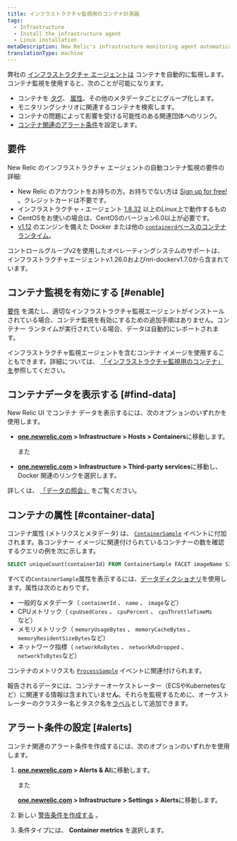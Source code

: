 ```yaml
---
title: インフラストラクチャ監視用のコンテナ計測器
tags:
  - Infrastructure
  - Install the infrastructure agent
  - Linux installation
metaDescription: New Relic's infrastructure monitoring agent automatically instruments container runtimes to collect container metrics and metadata.
translationType: machine
---
```


弊社の [インフラストラクチャ エージェントは](/docs/welcome-new-relic-infrastructure) コンテナを自動的に監視します。コンテナ監視を使用すると、次のことが可能になります。

* コンテナを [タグ](/docs/new-relic-one/use-new-relic-one/core-concepts/tagging-use-tags-organize-group-what-you-monitor)、 [属性](#container-data)、その他のメタデータごとにグループ化します。
* モニタリングシナリオに関連するコンテナを検索します。
* コンテナの問題によって影響を受ける可能性のある関連団体へのリンク。
* [コンテナ関連のアラート条件](#alerts)を設定します。

## 要件

New Relic のインフラストラクチャ エージェントの自動コンテナ監視の要件の詳細:

* New Relic のアカウントをお持ちの方。お持ちでない方は [Sign up for free!](https://newrelic.com/signup) 。クレジットカードは不要です。
* インフラストラクチャ・エージェント [1.8.32](/docs/release-notes/infrastructure-release-notes/infrastructure-agent-release-notes/new-relic-infrastructure-agent-1832) 以上のLinux上で動作するもの
* CentOSをお使いの場合は、CentOSのバージョン6.0以上が必要です。
* [v1.12](https://docs.docker.com/engine/release-notes/prior-releases/#1120-2016-07-28) のエンジンを備えた Docker または他の [`containerd`ベースのコンテナ ランタイム](https://kubernetes.io/docs/setup/production-environment/container-runtimes)。

<Callout variant="important">
  コントロールグループv2を使用したオペレーティングシステムのサポートは、インフラストラクチャエージェントv.1.26.0およびnri-dockerv1.7.0から含まれています。
</Callout>

## コンテナ監視を有効にする [#enable]

[要件](#requirements) を満たし、適切なインフラストラクチャ監視エージェントがインストールされている場合、コンテナ監視を有効にするための追加手順はありません。コンテナー ランタイムが実行されている場合、データは自動的にレポートされます。

インフラストラクチャ監視エージェントを含むコンテナ イメージを使用することもできます。詳細については、 [「インフラストラクチャ監視用のコンテナ」を](/docs/infrastructure/install-infrastructure-agent/linux-installation/container-infrastructure-monitoring)参照してください。

<InstallFeedback/>

## コンテナデータを表示する [#find-data]

New Relic UI でコンテナ データを表示するには、次のオプションのいずれかを使用します。

* **[one.newrelic.com](https://one.newrelic.com/all-capabilities) > Infrastructure > Hosts > Containers**に移動します。

  また

* **[one.newrelic.com](https://one.newrelic.com/all-capabilities) > Infrastructure > Third-party services**に移動し、Docker 関連のリンクを選択します。

詳しくは、 [「データの照会」](/docs/using-new-relic/data/understand-data/query-new-relic-data) をご覧ください。

## コンテナの属性 [#container-data]

コンテナ属性 (メトリクスとメタデータ) は、 [`ContainerSample`](/attribute-dictionary/?event=ContainerSample) イベントに付加されます。各コンテナー イメージに関連付けられているコンテナーの数を確認するクエリの例を次に示します。

```sql
SELECT uniqueCount(containerId) FROM ContainerSample FACET imageName SINCE 1 HOUR AGO TIMESERIES
```

すべての`ContainerSample`属性を表示するには、[データディクショナリ](/attribute-dictionary/?event=ContainerSample)を使用します。属性は次のとおりです。

* 一般的なメタデータ（ `containerId` 、 `name` 、 `image`など）
* CPUメトリック（ `cpuUsedCores` 、 `cpuPercent` 、 `cpuThrottleTimeMs`など）
* メモリメトリック（ `memoryUsageBytes` 、 `memoryCacheBytes` 、 `memoryResidentSizeBytes`など）
* ネットワーク指標（ `networkRxBytes` 、 `networkRxDropped` 、 `networkTxBytes`など）

コンテナのメトリクスも [`ProcessSample`](/attribute-dictionary/?event=ProcessSample) イベントに関連付けられます。

報告されるデータには、コンテナーオーケストレーター（ECSやKubernetesなど）に関連する情報は含まれていませ**ん**。それらを監視するために、オーケストレーターのクラスター名とタスク名を[ラベル](https://docs.docker.com/ee/ucp/admin/configure/add-labels-to-cluster-nodes/)として追加できます。

## アラート条件の設定 [#alerts]

コンテナ関連のアラート条件を作成するには、次のオプションのいずれかを使用します。

1. **[one.newrelic.com](https://one.newrelic.com/all-capabilities) > Alerts & AI**に移動します。

   また

   **[one.newrelic.com](https://one.newrelic.com/all-capabilities) > Infrastructure > Settings > Alerts**に移動します。

2. 新しい [警告条件を作成する](/docs/alerts/new-relic-alerts/defining-conditions/create-alert-conditions) 。

3. 条件タイプには、 **Container metrics** を選択します。